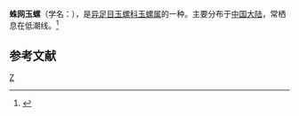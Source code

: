 {{Speciesbox 
| taxon = Natica arachnoidea
| binomial_authority = (Gmelin)
}}
'''蛛网玉螺'''（学名：''{{lang|la|Natica arachnoidea}}''），是[[异足目|异足目]][[玉螺科|玉螺科]][[玉螺属|玉螺属]]的一种。主要分布于[[中国大陆|中国大陆]]，常栖息在低潮线。<ref>{{cite web|url=http://shell.sinica.edu.tw/chinese/shellbase_detail.php?science_no=6211|title=国际贝库：蛛网玉螺|publisher=台湾贝类资料库|accessdate=2009-08-11|archive-date=2016-03-04|archive-url=https://web.archive.org/web/20160304090350/http://shell.sinica.edu.tw/chinese/shellbase_detail.php?science_no=6211|dead-url=no}}</ref>

== 参考文献 ==
{{reflist}}
{{taxonbar}}
[[Category:玉螺属|Z]]
{{animal-stub}}